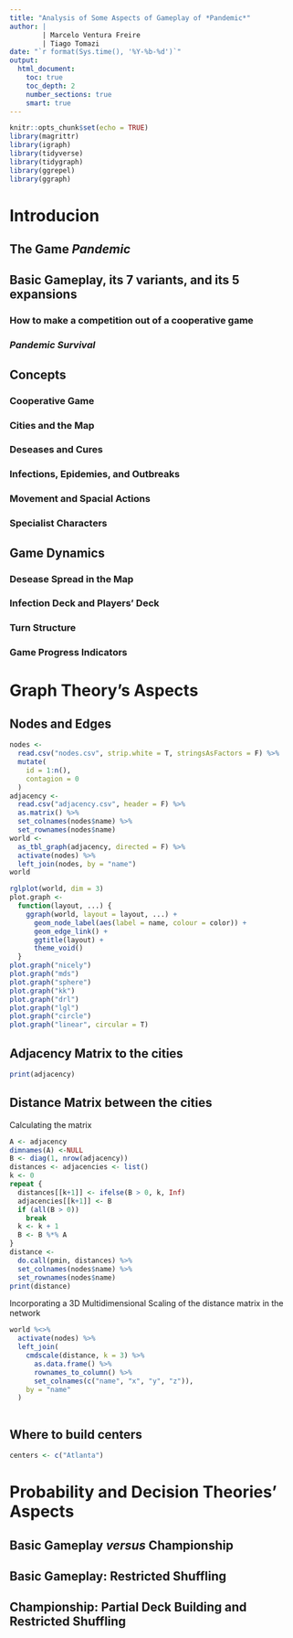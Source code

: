 ```yaml
---
title: "Analysis of Some Aspects of Gameplay of *Pandemic*"
author: |
        | Marcelo Ventura Freire
        | Tiago Tomazi
date: "`r format(Sys.time(), '%Y-%b-%d')`"
output: 
  html_document:
    toc: true
    toc_depth: 2
    number_sections: true
    smart: true
---
```


```r
knitr::opts_chunk$set(echo = TRUE)
library(magrittr)
library(igraph)
library(tidyverse)
library(tidygraph)
library(ggrepel)
library(ggraph)
```

# Introducion 

## The Game *Pandemic*

## Basic Gameplay, its 7 variants, and its 5 expansions

### How to make a competition out of a cooperative game

### *Pandemic Survival*

## Concepts

### Cooperative Game

### Cities and the Map

### Deseases and Cures

### Infections, Epidemies, and Outbreaks

### Movement and Spacial Actions

### Specialist Characters

## Game Dynamics

### Desease Spread in the Map

### Infection Deck and Players' Deck

### Turn Structure

### Game Progress Indicators

# Graph Theory's Aspects

## Nodes and Edges

```r
nodes <- 
  read.csv("nodes.csv", strip.white = T, stringsAsFactors = F) %>%
  mutate(
    id = 1:n(), 
    contagion = 0
  )
adjacency <- 
  read.csv("adjacency.csv", header = F) %>% 
  as.matrix() %>%
  set_colnames(nodes$name) %>%
  set_rownames(nodes$name)
world <- 
  as_tbl_graph(adjacency, directed = F) %>%
  activate(nodes) %>%
  left_join(nodes, by = "name") 
world
```

```r
rglplot(world, dim = 3)
plot.graph <- 
  function(layout, ...) {
    ggraph(world, layout = layout, ...) +
      geom_node_label(aes(label = name, colour = color)) + 
      geom_edge_link() +
      ggtitle(layout) +
      theme_void()
  }
plot.graph("nicely")
plot.graph("mds")
plot.graph("sphere")
plot.graph("kk")
plot.graph("drl")
plot.graph("lgl")
plot.graph("circle")
plot.graph("linear", circular = T)
```

## Adjacency Matrix to the cities

```r
print(adjacency)
```

## Distance Matrix between the cities

Calculating the matrix

```r
A <- adjacency
dimnames(A) <-NULL
B <- diag(1, nrow(adjacency))
distances <- adjacencies <- list()
k <- 0
repeat {
  distances[[k+1]] <- ifelse(B > 0, k, Inf)
  adjacencies[[k+1]] <- B
  if (all(B > 0))
    break
  k <- k + 1
  B <- B %*% A
}
distance <- 
  do.call(pmin, distances) %>%
  set_colnames(nodes$name) %>%
  set_rownames(nodes$name)
print(distance)
```

Incorporating a 3D Multidimensional Scaling of the distance matrix in the network

```r
world %<>%
  activate(nodes) %>%
  left_join(
    cmdscale(distance, k = 3) %>% 
      as.data.frame() %>%
      rownames_to_column() %>%
      set_colnames(c("name", "x", "y", "z")),
    by = "name"
  ) 
```


```r
```



## Where to build centers

```r
centers <- c("Atlanta")

```


# Probability and Decision Theories' Aspects

## Basic Gameplay *versus* Championship

## Basic Gameplay: Restricted Shuffling 

## Championship: Partial Deck Building and Restricted Shuffling 



